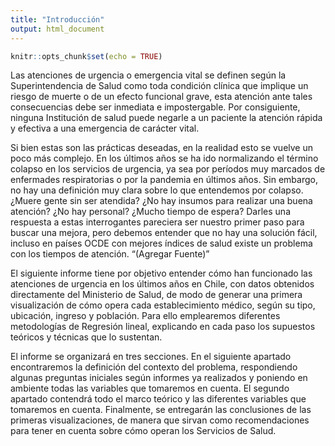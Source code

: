 ```yaml
---
title: "Introducción"
output: html_document
---
```


```r
knitr::opts_chunk$set(echo = TRUE)
```

Las atenciones de urgencia o emergencia vital se definen según la Superintendencia de Salud como toda condición clínica que implique un riesgo de muerte o de un efecto funcional grave, esta atención ante tales consecuencias debe ser inmediata e impostergable. Por consiguiente, ninguna Institución de salud puede negarle a un paciente la atención rápida y efectiva a una emergencia de carácter vital.

Si bien estas son las prácticas deseadas, en la realidad esto se vuelve un poco más complejo. En los últimos años se ha ido normalizando el término colapso en los servicios de urgencia, ya sea por períodos muy marcados de enfermades respiratorias o por la pandemia en últimos años. Sin embargo, no hay una definición muy clara sobre lo que entendemos por colapso. ¿Muere gente sin ser atendida? ¿No hay insumos para realizar una buena atención? ¿No hay personal? ¿Mucho tiempo de espera? Darles una respuesta a estas interrogantes pareciera ser nuestro primer paso para buscar una mejora, pero debemos entender que no hay una solución fácil, incluso en países OCDE con mejores índices de salud existe un problema con los tiempos de atención. "(Agregar Fuente)"

El siguiente informe tiene por objetivo entender cómo han funcionado las atenciones de urgencia en los últimos años en Chile, con datos obtenidos directamente del Ministerio de Salud, de modo de generar una primera visualización de cómo opera cada establecimiento médico, según su tipo, ubicación, ingreso y población. Para ello emplearemos diferentes metodologías de Regresión lineal, explicando en cada paso los supuestos teóricos y técnicas que lo sustentan.

El informe se organizará en tres secciones. En el siguiente apartado encontraremos la definición del contexto del problema, respondiendo algunas preguntas iniciales según informes ya realizados y poniendo en ambiente todas las variables que tomaremos en cuenta. El segundo apartado contendrá todo el marco teórico y las diferentes variables que tomaremos en cuenta. Finalmente, se entregarán las conclusiones de las primeras visualizaciones, de manera que sirvan como recomendaciones para tener en cuenta sobre cómo operan los Servicios de Salud.
